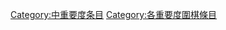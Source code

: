 {{emptycat}}

{{Articles by Importance|topic=圍棋|project=圍棋|format=toccolours}}
{{CategoryTOC}}

[[Category:中重要度条目|Category:中重要度条目]] 
[[Category:各重要度圍棋條目|Category:各重要度圍棋條目]]